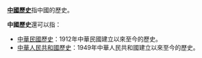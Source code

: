 '''[[中國歷史|中國歷史]]'''指中國的歷史。

'''中國歷史'''還可以指：
*[[中華民國歷史|中華民國歷史]]：1912年中華民國建立以來至今的歷史。
*[[中華人民共和國歷史|中華人民共和國歷史]]：1949年中華人民共和國建立以來至今的歷史。

{{disambig|cat=四字大中華地區相關消歧義}}